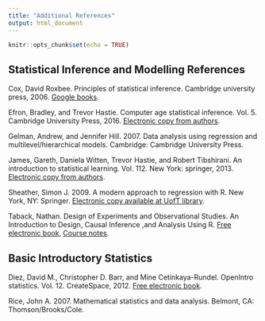 ```yaml
---
title: "Additional References"
output: html_document
---
```


```r
knitr::opts_chunk$set(echo = TRUE)
```

## Statistical Inference and Modelling References

Cox, David Roxbee. Principles of statistical inference. Cambridge university press, 2006. [Google books](https://books.google.ca/books?id=nRgtGZXi2KkC&lpg=PT8&ots=OezvX8rM0L&dq=cox%20principles%20of%20statistical%20inference&lr&pg=PT91#v=onepage&q=cox%20principles%20of%20statistical%20inference&f=false).

Efron, Bradley, and Trevor Hastie. Computer age statistical inference. Vol. 5. Cambridge University Press, 2016. [Electronic copy from authors](https://web.stanford.edu/~hastie/CASI/order.html).

Gelman, Andrew, and Jennifer Hill. 2007. Data analysis using regression and multilevel/hierarchical models. Cambridge: Cambridge University Press.

James, Gareth, Daniela Witten, Trevor Hastie, and Robert Tibshirani. An introduction to statistical learning. Vol. 112. New York: springer, 2013. [Electronic copy from authors](https://www-bcf.usc.edu/~gareth/ISL/).

Sheather, Simon J. 2009. A modern approach to regression with R. New York, NY: Springer. [Electronic copy available at UofT library](http://go.utlib.ca/cat/6928488).

Taback, Nathan. Design of Experiments and Observational Studies.  An Introduction to Design, Causal Inference ,and Analysis Using R. [Free electronic book](https://leanpub.com/designinfer), [Course notes](http://utstat.toronto.edu/%7Enathan/designscistudynotes.htm).

## Basic Introductory Statistics

Diez, David M., Christopher D. Barr, and Mine Cetinkaya-Rundel. OpenIntro statistics. Vol. 12. CreateSpace, 2012. [Free electronic book](https://www.openintro.org/stat/textbook.php?stat_book=isrs).

Rice, John A. 2007. Mathematical statistics and data analysis. Belmont, CA: Thomson/Brooks/Cole.




